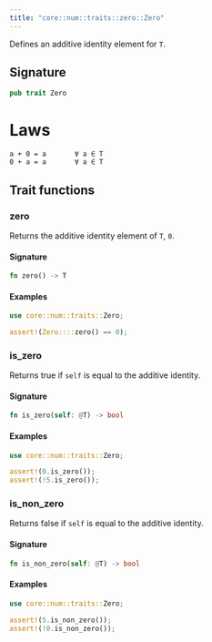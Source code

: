 ```yaml
---
title: "core::num::traits::zero::Zero"
---
```


Defines an additive identity element for `T`.

## Signature

```rust
pub trait Zero
```



# Laws

```text
a + 0 = a       ∀ a ∈ T
0 + a = a       ∀ a ∈ T
```


## Trait functions

### zero



Returns the additive identity element of `T`, `0`.

#### Signature

```rust
fn zero() -> T
```



#### Examples

```rust
use core::num::traits::Zero;

assert!(Zero::::zero() == 0);
```





### is_zero



Returns true if `self` is equal to the additive identity.

#### Signature

```rust
fn is_zero(self: @T) -> bool
```



#### Examples

```rust
use core::num::traits::Zero;

assert!(0.is_zero());
assert!(!5.is_zero());
```





### is_non_zero



Returns false if `self` is equal to the additive identity.

#### Signature

```rust
fn is_non_zero(self: @T) -> bool
```




#### Examples

```rust
use core::num::traits::Zero;

assert!(5.is_non_zero());
assert!(!0.is_non_zero());
```




